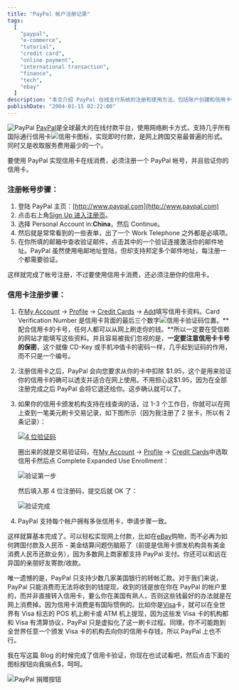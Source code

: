 ```yaml
---
title: "PayPal 帐户注册记录"
tags:
  [
    "paypal",
    "e-commerce",
    "tutorial",
    "credit card",
    "online payment",
    "international transaction",
    "finance",
    "tech",
    "ebay"
  ]
description: "本文介绍 PayPal 在线支付系统的注册和使用方法，包括账户创建和信用卡验证的详细步骤，并解释了 PayPal 如何支持国际信用卡交易。作者还分析了在中国使用 PayPal 的局限性，特别是无法将收到的资金提现或转入国内银行账户的问题。"
publishDate: "2004-01-15 02:22:00"
---
```


![PayPal](http://blog.xdanger.com/archives/pics/20040115a.gif) [PayPal](http://www.paypal.com/)是全球最大的在线付款平台，使用网络刷卡方式，支持几乎所有国际通行信用卡![信用卡图标](http://blog.xdanger.com/archives/pics/20040115f.gif)，实现即时付款，是网上跨国交易最普遍的形式。同时又是收取服务费用最少的一个。

要使用 PayPal 实现信用卡在线消费，必须注册一个 PayPal 帐号，并且验证你的信用卡。

### 注册帐号步骤：

1. 登陆 PayPal 主页：[http://www.paypal.com](http://www.paypal.com)
2. 点击右上角[Sign Up 进入注册页](https://www.paypal.com/cgi-bin/webscr?cmd=_registration-run)。
3. 选择 Personal Account in:**China**，然后 Continue。
4. 然后就是常常看到的一些表单，出了一个 Work Telephone 之外都是必填项。
5. 在你所填的邮箱中查收验证邮件，点击其中的一个验证连接激活你的邮件地址。PayPal 虽然使用电邮地址登陆，但却支持邦定多个邮件地址，每注册一个都需要验证。

这样就完成了帐号注册，不过要使用信用卡消费，还必须注册你的信用卡。

### 信用卡注册步骤：

1. 在[My Account](https://www.paypal.com/row/cgi-bin/webscr?cmd=_account) -> [Profile](https://www.paypal.com/row/cgi-bin/webscr?cmd=_profile-summary) -> [Credit Cards](https://www.paypal.com/row/cgi-bin/webscr?cmd=_profile-credit-card-new) -> [Add](https://www.paypal.com/row/cgi-bin/webscr?__track=_profile-credit-card-new:p/acc/pro/cc:_profile-credit-card-new-submit)填写信用卡资料。Card Verification Number 是信用卡背面的最后三个数字![信用卡验证码位置](http://blog.xdanger.com/archives/pics/20040115b.gif)。**配合信用卡的卡号，任何人都可以从网上刷走你的钱。**所以一定要在受信赖的网站才能填写这些资料。并且容易被我们忽视的是，**一定要注意信用卡卡号的保密**，这个就像 CD-Key 或手机冲值卡的密码一样，几乎起到证码的作用，而不只是一个编号。

2. 注册信用卡之后，PayPal 会向您要求从你的卡中扣除 \$1.95，这个是用来验证你的信用卡的确可以透支并适合在网上使用。不用担心这$1.95，因为在全部注册完成之后 PayPal 会将它退还给你。这步确认就可以了。

3. 如果你的信用卡颁发机构支持在线查询的话，过 1-3 个工作日，你就可以在网上查到一笔美元刷卡交易记录，如下图所示（因为我注册了 2 张卡，所以有 2 条记录）：

   [![4 位验证码](http://blog.xdanger.com/archives/pics/20040115g.jpg)](http://blog.xdanger.com/archives/pics/20040115c.html)

   圈出来的就是交易验证码，在[My Account](https://www.paypal.com/row/cgi-bin/webscr?cmd=_account) -> [Profile](https://www.paypal.com/row/cgi-bin/webscr?cmd=_profile-summary) -> [Credit Cards](https://www.paypal.com/row/cgi-bin/webscr?cmd=_profile-credit-card-new)中选取信用卡然后点 Complete Expanded Use Enrollment：

   ![验证第一步](http://blog.xdanger.com/archives/pics/20040115d.png)

   然后填入那 4 位注册码，提交后就 OK 了：

   ![验证完成](http://blog.xdanger.com/archives/pics/20040115e.png)

4. PayPal 支持每个帐户拥有多张信用卡，申请步骤一致。

这样就算基本完成了。可以轻松实现网上付款，比如在[eBay](http://www.ebay.com/)购物，而不必再为如何跨国付款及人民币 - 美金结算问题伤脑筋了（前提是信用卡颁发机构具有美金消费人民币还款业务），因为多数网上商家都支持 PayPal 支付。你还可以和远在异国的亲朋好友寄款/收款。

唯一遗憾的是，PayPal 只支持少数几家美国银行的转帐汇款。对于我们来说，PayPal 只能消费而无法将收到的钱提现，收到的钱是放在你在 PayPal 的帐户里的，而并非直接转入信用卡，要么你在美国有熟人，否则这些钱最好的办法就是在网上消费掉。因为信用卡消费是有国际惯例的。比如你是[Visa](http://www.visa.com/)卡，就可以在全世界有 Visa 标志的 POS 机上刷卡或 ATM 机上提现，因为这些发 Visa 卡的机构都和 Visa 有清算协议，PayPal 只是虚拟化了这一刷卡过程。同理，你不可能跑到全世界任意一个颁发 Visa 卡的机构去向你的信用卡存钱，所以 PayPal 上也不行。

我在写这篇 Blog 的时候完成了信用卡验证，你现在也试试看吧，然后点击下面的图标按钮向我捐点$，呵呵。

![PayPal 捐赠按钮](http://blog.xdanger.com/i/paypal_donate.png)

